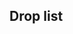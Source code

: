 ==Drop list==
{{Map/Drops
|regular = true
|no_legend = true
|filter_button = true
|nodes = B,E,F,I,L,M,P
|boss = P
|Akagi:P/{S:1.63%}
|Arare:B/{S:0.97%  A:0.74%}, E/{S:1.09%  A:1.42%}, F/{S:1.00%  A:0.72%}, I/{S:0.97%  A:0.63%}, L/{A:0.81%  B:0.66%}, M/{A:0.57%  B:1.08%}
|Arashio:B/{S:0.98%  A:0.78%}, E/{S:0.95%  A:0.71%}, F/{S:1.03%  A:0.76%}, I/{S:1.01%  A:0.75%}, L/{A:0.68%  B:0.72%}, M/{A:0.92%  B:0.27%}
|Asashio:B/{S:1.98%  A:0.71%}, E/{S:2.29%  A:0.71%}, F/{S:2.02%  A:0.63%}, I/{S:1.99%  A:0.73%}, L/{S:1.77%  A:0.73%}, M/{S:1.15%  A:0.60%  B:1.08%}, P/{S:3.42%  A:3.08%}
|Ashigara:B/{S:2.06%  A:0.42%}, E/{S:2.16%  A:1.18%}, F/{S:2.02%  A:0.91%}, I/{S:1.94%  A:0.66%}, L/{S:1.92%  A:0.68%}, M/{S:1.92%  A:0.83%}, P/{A:1.44%  B:7.24%}
|Atago:B/{S:1.01%}, E/{S:1.00%}, F/{S:1.11%}, I/{S:1.03%}, L/{S:0.93%}, M/{S:1.16%}, P/{S:0.72%  A:3.49%  B:4.13%}
|Ayanami:B/{S:1.03%  A:0.74%}, E/{S:1.10%  A:0.95%}, F/{S:1.04%  A:0.85%}, I/{S:0.99%  A:0.78%}, L/{S:0.93%  A:0.75%}, M/{S:1.83%  A:0.89%}
|Chikuma:B/{S:0.93%}, E/{S:0.99%}, F/{S:0.96%}, I/{S:0.94%}, L/{S:1.05%}, M/{S:1.04%}, P/{S:1.65%  A:3.22%  B:3.75%}
|Chitose:B/{S:1.03%  A:0.68%}, E/{S:1.25%  A:0.71%}, F/{S:1.02%  A:0.60%}, I/{S:0.96%  A:0.75%}, L/{S:0.84%  A:0.80%}, M/{S:1.01%  A:0.60%}
|Chiyoda:B/{S:1.03%  A:0.74%}, E/{S:1.10%  A:0.47%}, F/{S:0.99%  A:0.79%}, I/{S:1.00%  A:0.80%}, L/{S:0.93%  A:0.70%}, M/{S:0.92%  A:0.66%}
|Choukai:B/{S:1.01%}, E/{S:1.03%}, F/{S:1.04%}, I/{S:1.02%}, L/{S:0.84%  A:0.75%}, M/{S:1.06%  A:0.78%}, P/{A:1.57%  B:4.52%}
|Fubuki:E/{S:1.02%}, F/{S:0.54%}, I/{S:0.40%}, L/{S:0.96%}, M/{S:1.02%}
|Fusou:L/{S:1.01%}, M/{S:1.06%}, P/{S:3.81%  A:5.36%  B:2.97%}
|Haguro:B/{S:2.04%  A:0.71%}, E/{S:2.25%  A:0.59%}, F/{S:2.09%  A:0.66%}, I/{S:1.90%  A:0.70%}, L/{S:1.92%  A:0.65%}, M/{S:1.96%  A:0.63%}, P/{A:1.83%  B:8.66%}
|Hamakaze:P/{S:2.70%}
|Haruna:P/{S:6.67%  A:6.83%  B:2.20%}
|Hatsuyuki:B/{S:1.03%  A:0.82%}, E/{S:0.14%  A:1.30%  B:1.28%}, F/{S:0.48%  A:0.72%  B:0.39%}, I/{S:0.58%  A:0.78%  B:0.21%}, L/{A:0.74%  B:0.73%}, M/{A:0.72%  B:0.81%}
|Hiei:P/{S:6.66%  A:6.44%  B:0.78%}
|Hiyou:B/{S:1.03%}, E/{S:1.02%  A:1.18%}, F/{S:1.02%  A:0.24%}, I/{S:0.95%}, L/{S:0.94%  A:0.71%}, M/{S:1.05%  A:0.83%}, P/{B:2.07%}
|Hyuuga:L/{S:0.92%}, M/{S:1.00%}, P/{S:7.17%  A:4.42%}
|Ise:L/{S:0.97%}, M/{S:1.05%}, P/{S:8.25%  A:4.64%}
|Isonami:B/{S:1.00%  A:0.73%}, E/{A:1.18%  B:1.28%}, F/{S:0.06%  A:0.85%  B:0.90%}, I/{S:0.06%  A:0.70%  B:0.82%}, L/{A:0.68%  B:0.68%}, M/{A:0.83%  B:1.35%}
|Isuzu:B/{S:0.98%  A:0.75%}, E/{S:1.04%  A:0.59%}, F/{S:1.03%  A:0.76%}, I/{S:0.96%  A:0.85%}, L/{S:0.96%  A:0.73%}, M/{S:1.02%  A:0.66%}
|Jintsuu:B/{S:1.00%  A:0.70%}, E/{S:0.96%  A:1.18%}, F/{S:1.08%  A:0.88%}, I/{S:0.93%  A:0.49%}, L/{S:0.96%  A:0.71%}, M/{S:0.84%  A:0.78%}
|Junyou:B/{S:1.01%}, E/{S:0.86%  A:0.59%}, F/{S:1.01%  A:0.69%}, I/{S:0.98%  A:0.49%}, L/{S:0.99%  A:0.73%}, M/{S:1.02%  A:0.72%}, P/{B:2.20%}
|Kagerou:B/{S:1.00%  A:0.72%}, E/{S:2.05%  A:1.30%}, F/{S:1.79%  A:0.57%}, I/{S:1.69%  A:0.53%}, L/{S:1.93%  A:0.76%}, M/{S:2.06%  A:1.18%}
|Kako:B/{S:1.00%  A:0.69%}, E/{S:1.06%  A:0.71%}, F/{S:1.05%  A:0.69%}, I/{S:1.05%  A:0.68%}, L/{S:0.97%  A:0.71%}, M/{S:1.15%  A:0.95%}
|Kasumi:B/{S:0.98%  A:0.74%}, E/{S:0.43%  A:0.24%  B:1.28%}, F/{S:0.80%  A:0.72%}, I/{S:1.01%  A:0.68%}, L/{A:0.74%  B:0.64%}, M/{A:0.80%  B:1.21%}
|Kirishima:P/{S:6.44%  A:6.45%  B:1.03%}
|Kiso:B/{S:1.00%  A:0.71%}, E/{S:1.02%  A:0.83%}, F/{S:1.10%  A:0.63%}, I/{S:1.03%  A:0.92%}, L/{S:0.99%  A:0.66%}, M/{S:1.08%  A:0.57%}
|Kitakami:E/{S:1.22%}, F/{S:0.93%}, I/{S:0.94%}, L/{S:0.94%}, M/{S:1.10%}, P/{A:0.09%  B:1.29%}
|Kongou:P/{S:6.66%  A:6.57%  B:2.20%}
|Kuroshio:B/{S:1.05%  A:0.80%}, E/{S:1.05%  A:0.71%}, F/{S:1.01%  A:0.48%}, I/{S:0.98%  A:0.87%}, L/{S:0.87%  A:0.72%}, M/{S:1.00%  A:0.92%}, P/{S:3.36%  A:3.27%}
|Maya:B/{S:0.99%}, E/{S:1.04%}, F/{S:1.07%}, I/{S:0.93%}, L/{S:0.92%  A:0.75%}, M/{S:1.01%  A:0.78%}, P/{A:1.83%  B:4.13%}
|Michishio:B/{S:0.98%  A:0.77%}, E/{S:0.88%  A:1.06%}, F/{S:0.99%  A:0.88%}, I/{S:0.99%  A:0.85%}, L/{S:0.02%  A:0.71%  B:0.67%}, M/{A:0.95%  B:0.67%}
|Miyuki:B/{S:1.02%  A:0.68%}, E/{S:0.09%  A:0.83%  B:1.28%}, F/{S:0.35%  A:0.85%  B:0.51%}, I/{S:0.24%  A:0.75%  B:0.21%}, L/{A:0.63%  B:0.78%}, M/{A:0.83%  B:0.67%}
|Mogami:B/{S:1.02%}, E/{S:1.09%}, F/{S:0.95%}, I/{S:0.99%}, L/{S:0.97%  A:0.70%}, M/{S:1.05%  A:0.86%}, P/{A:1.60%  B:3.36%}
|Murakumo:B/{S:1.07%  A:0.71%}, E/{A:0.47%  B:1.28%}, F/{S:0.04%  A:0.91%  B:0.90%}, I/{A:0.92%  B:1.24%}, L/{A:0.79%  B:0.72%}, M/{A:1.03%  B:0.27%}
|Mutsu:P/{S:2.56%}
|Myoukou:B/{S:1.01%}, E/{S:1.14%}, F/{S:0.96%}, I/{S:0.96%}, L/{S:0.94%}, M/{S:0.97%}, P/{A:1.52%  B:3.23%}
|Nachi:B/{S:2.01%}, E/{S:2.14%  A:0.59%}, F/{S:2.15%  A:0.88%}, I/{S:1.93%  A:0.63%}, L/{S:1.77%  A:0.73%}, M/{S:2.02%  A:0.89%}, P/{A:1.73%  B:5.81%}
|Naka:B/{S:1.06%  A:0.76%}, E/{S:1.21%  A:0.47%}, F/{S:1.01%  A:0.69%}, I/{S:0.98%  A:0.82%}, L/{S:0.87%  A:0.69%}, M/{S:1.03%  A:0.95%}
|Natori:B/{S:1.00%  A:0.76%}, E/{S:0.94%  A:0.24%}, F/{S:1.07%  A:0.60%}, I/{S:1.01%  A:0.66%}, L/{S:0.95%  A:0.73%}, M/{S:0.94%  A:0.98%}
|Ooi:E/{S:1.17%}, F/{S:0.90%}, I/{S:0.92%}, L/{S:0.94%}, M/{S:0.94%}, P/{A:0.19%  B:1.68%}
|Ooshio:B/{S:0.99%  A:0.73%}, E/{S:0.92%  A:0.59%}, F/{S:1.02%  A:0.94%}, I/{S:1.02%  A:0.70%}, L/{S:0.05%  A:0.84%  B:0.69%}, M/{S:0.02%  A:0.92%  B:1.08%}, P/{S:1.68%}
|Ryuujou:B/{S:1.99%}, E/{S:2.16%  A:0.71%}, F/{S:2.23%  A:0.76%}, I/{S:1.96%  A:0.80%}, L/{S:1.83%  A:1.37%}, M/{S:1.98%  A:1.52%}, P/{B:1.94%}
|Sendai:B/{S:1.08%  A:0.74%}, E/{S:0.94%  A:1.06%}, F/{S:0.95%  A:0.91%}, I/{S:0.99%  A:0.68%}, L/{S:0.99%  A:0.74%}, M/{S:1.00%  A:1.06%}, P/{S:0.22%  A:1.65%  B:2.84%}
|Shikinami:B/{S:2.04%  A:0.74%}, E/{S:2.17%  A:0.47%}, F/{S:2.01%  A:0.63%}, I/{S:2.01%  A:0.87%}, L/{S:1.93%  A:0.72%}, M/{S:1.55%  A:0.75%}
|Shimakaze:E/{S:0.77%}, F/{S:0.24%}, L/{S:0.90%}, M/{S:0.99%}
|Shiranui:B/{S:0.99%  A:0.69%}, E/{S:0.88%  A:0.83%}, F/{S:0.99%  A:0.94%}, I/{S:0.99%  A:0.97%}, L/{S:1.00%  A:0.71%}, M/{S:1.08%  A:0.89%}
|Shouhou:B/{S:1.98%}, E/{S:2.12%  A:0.83%}, F/{S:2.07%  A:0.88%}, I/{S:2.03%  A:0.41%}, L/{S:1.95%  A:0.76%}, M/{S:2.03%  A:1.32%}, P/{B:2.07%}
|Taigei:P/{S:1.62%}
|Takao:B/{S:0.96%}, E/{S:0.99%}, F/{S:1.03%}, I/{S:1.04%}, L/{S:0.96%}, M/{S:0.97%}, P/{S:1.65%  A:3.16%  B:4.00%}
|Tama:B/{S:1.00%  A:0.68%}, E/{S:1.23%  A:0.59%}, F/{S:0.96%  A:0.63%}, I/{S:1.03%  A:0.66%}, L/{S:0.95%  A:0.66%}, M/{S:0.96%  A:0.60%}
|Tatsuta:B/{S:1.09%  A:0.71%}, E/{S:1.10%  A:0.24%}, F/{S:1.02%  A:0.79%}, I/{S:0.97%  A:0.80%}, L/{S:0.90%  A:0.75%}, M/{S:0.99%  A:0.78%}, P/{B:1.42%}
|Tenryuu:B/{S:0.98%  A:0.76%}, E/{S:1.04%  A:0.95%}, F/{S:1.06%  A:0.54%}, I/{S:0.99%  A:0.87%}, L/{S:0.88%  A:0.71%}, M/{S:1.00%  A:0.86%}, P/{A:1.41%  B:3.23%}
|Tone:B/{S:0.48%}, E/{S:0.92%}, F/{S:1.00%}, I/{S:1.00%}, L/{S:1.05%}, M/{S:1.04%}, P/{S:1.68%  A:3.23%  B:3.88%}
|Urakaze:P/{S:3.67%}
|Uranami:M/{S:0.47%}, P/{S:2.21%}
|Yamagumo:P/{S:1.04%}
|Yamashiro:L/{S:0.93%}, M/{S:0.90%}, P/{S:3.79%  A:5.11%  B:4.13%}
|Yayoi:P/{S:1.67%}
|Yukikaze:P/{S:1.70%  A:1.72%}
|Yura:B/{S:0.97%  A:0.74%}, E/{S:0.93%  A:0.71%}, F/{S:1.00%  A:0.66%}, I/{S:1.03%  A:0.68%}, L/{S:0.94%  A:0.67%}, M/{S:0.90%  A:0.92%}
}}